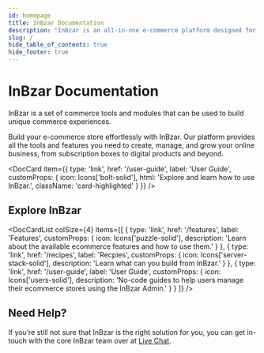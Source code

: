 ```yaml
---
id: homepage
title: InBzar Documentation
description: "InBzar is an all-in-one e-commerce platform designed for subscription boxes, digital products, and a variety of e-commerce systems."
slug: /
hide_table_of_contents: true
hide_footer: true
---
```



# InBzar Documentation

InBzar is a set of commerce tools and modules that can be used to build unique commerce experiences.

Build your e-commerce store effortlessly with InBzar. Our platform provides all the tools and features you need to create, manage, and grow your online business, from subscription boxes to digital products and beyond.

<DocCard item={{
  type: 'link',
  href: '/user-guide',
  label: 'User Guide',
  customProps: {
    icon: Icons['bolt-solid'],
    html: 'Explore and learn how to use InBzar.',
    className: 'card-highlighted'
  }
}} />

## Explore InBzar

<DocCardList colSize={4} items={[
  {
    type: 'link',
    href: '/features',
    label: 'Features',
    customProps: {
      icon: Icons['puzzle-solid'],
      description: 'Learn about the available ecommerce features and how to use them.'
    }
  },
  {
    type: 'link',
    href: '/recipes',
    label: 'Recpies',
    customProps: {
      icon: Icons['server-stack-solid'],
      description: 'Learn what can you build from InBzar.'
    }
  },
  {
    type: 'link',
    href: '/user-guide',
    label: 'User Guide',
    customProps: {
      icon: Icons['users-solid'],
      description: 'No-code guides to help users manage their ecommerce stores using the InBzar Admin.'
    }
  }
]} />

<!-- vale docs.HeadingPunctuation = NO -->

## Need Help?

<!-- vale docs.HeadingPunctuation = YES -->

If you’re still not sure that InBzar is the right solution for you, you can get in-touch with the core InBzar team over at [Live Chat](https://tawk.to/chat/66a4d7d832dca6db2cb67ebc/1i3pum9kb).
